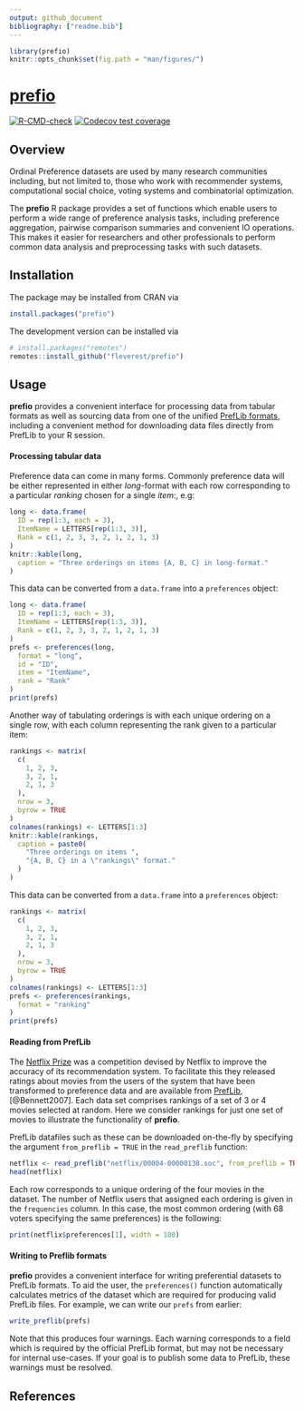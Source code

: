 ```yaml
---
output: github_document
bibliography: ["readme.bib"]
---
```


```r
library(prefio)
knitr::opts_chunk$set(fig.path = "man/figures/")
```

# [prefio](https://fleverest.github.io/prefio/)

<!-- badges: start -->
[![R-CMD-check](https://github.com/fleverest/prefio/actions/workflows/R-CMD-check.yaml/badge.svg)](https://github.com/fleverest/prefio/actions/workflows/R-CMD-check.yaml)
[![Codecov test coverage](https://codecov.io/gh/fleverest/prefio/branch/main/graph/badge.svg)](https://app.codecov.io/gh/fleverest/prefio?branch=main)
<!-- badges: end -->

## Overview

Ordinal Preference datasets are used by many research communities including, but not limited to, those who work with recommender systems, computational social choice, voting systems and combinatorial optimization.

The **prefio** R package provides a set of functions which enable users to perform a wide range of preference analysis tasks, including preference aggregation, pairwise comparison summaries and convenient IO operations. This makes it easier for researchers and other professionals to perform common data analysis and preprocessing tasks with such datasets.


## Installation

The package may be installed from CRAN via

```r
install.packages("prefio")
```

The development version can be installed via
```r
# install.packages("remotes")
remotes::install_github("fleverest/prefio")
```


## Usage

**prefio** provides a convenient interface for processing data from tabular
formats as well as sourcing data from one of the unified
[PrefLib formats](https://www.preflib.org/format/), including a convenient
method for downloading data files directly from PrefLib to your R session.

#### Processing tabular data

Preference data can come in many forms. Commonly preference data will be
either represented in either *long*-format with each row corresponding to a
particular *ranking* chosen for a single *item*:, e.g:

```r
long <- data.frame(
  ID = rep(1:3, each = 3),
  ItemName = LETTERS[rep(1:3, 3)],
  Rank = c(1, 2, 3, 3, 2, 1, 2, 1, 3)
)
knitr::kable(long,
  caption = "Three orderings on items {A, B, C} in long-format."
)
```

This data can be converted from a `data.frame` into a `preferences` object:

```r
long <- data.frame(
  ID = rep(1:3, each = 3),
  ItemName = LETTERS[rep(1:3, 3)],
  Rank = c(1, 2, 3, 3, 2, 1, 2, 1, 3)
)
prefs <- preferences(long,
  format = "long",
  id = "ID",
  item = "ItemName",
  rank = "Rank"
)
print(prefs)
```

Another way of tabulating orderings is with each unique ordering on a single
row, with each column representing the rank given to a particular item:

```r
rankings <- matrix(
  c(
    1, 2, 3,
    3, 2, 1,
    2, 1, 3
  ),
  nrow = 3,
  byrow = TRUE
)
colnames(rankings) <- LETTERS[1:3]
knitr::kable(rankings,
  caption = paste0(
    "Three orderings on items ",
    "{A, B, C} in a \"rankings\" format."
  )
)
```

This data can be converted from a `data.frame` into a `preferences` object:

```r
rankings <- matrix(
  c(
    1, 2, 3,
    3, 2, 1,
    2, 1, 3
  ),
  nrow = 3,
  byrow = TRUE
)
colnames(rankings) <- LETTERS[1:3]
prefs <- preferences(rankings,
  format = "ranking"
)
print(prefs)
```

#### Reading from PrefLib

The [Netflix Prize](https://en.wikipedia.org/wiki/Netflix_Prize) was a
competition devised by Netflix to improve the accuracy of its recommendation
system. To facilitate this they released ratings about movies from the users of
the system that have been transformed to preference data and are available from
[PrefLib](https://www.preflib.org/data/ED/00004/), [@Bennett2007]. Each data set
comprises rankings of a set of 3 or 4 movies selected at random. Here we
consider rankings for just one set of movies to illustrate the functionality of
**prefio**.

PrefLib datafiles such as these can be downloaded on-the-fly by specifying the
argument `from_preflib = TRUE` in the `read_preflib` function:

```r
netflix <- read_preflib("netflix/00004-00000138.soc", from_preflib = TRUE)
head(netflix)
```

Each row corresponds to a unique ordering of the four movies in the dataset.
The number of Netflix users that assigned each ordering is given in the
`frequencies` column. In this case, the most common ordering (with 68 voters
specifying the same preferences) is the following:

```r
print(netflix$preferences[1], width = 100)
```


#### Writing to Preflib formats

**prefio** provides a convenient interface for writing preferential datasets to
PrefLib formats. To aid the user, the `preferences()` function automatically
calculates metrics of the dataset which are required for producing valid PrefLib
files. For example, we can write our `prefs` from earlier:

```r
write_preflib(prefs)
```

Note that this produces four warnings. Each warning corresponds to a field which
is required by the official PrefLib format, but may not be necessary for
internal use-cases. If your goal is to publish some data to PrefLib, these
warnings must be resolved.


## References
